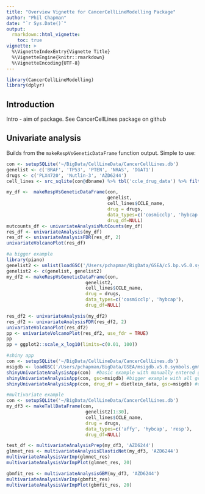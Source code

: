 ```yaml
---
title: "Overview Vignette for CancerCellLineModelling Package"
author: "Phil Chapman"
date: "`r Sys.Date()`"
output: 
  rmarkdown::html_vignette: 
    toc: true
vignette: >
  %\VignetteIndexEntry{Vignette Title}
  %\VignetteEngine{knitr::rmarkdown}
  %\VignetteEncoding{UTF-8}
---
```


```r
library(CancerCellLineModelling)
library(dplyr)
```

## Introduction
Intro - aim of package.  See CancerCellLines package on github

## Univariate analysis
Builds from the `makeRespVsGeneticDataFrame` function output.  Simple to use:

```r

con <- setupSQLite('~/BigData/CellLineData/CancerCellLines.db')
genelist <- c('BRAF', 'TP53', 'PTEN', 'NRAS', 'DGAT1')
drugs <- c('PLX4720', 'Nutlin-3', 'AZD6244')
cell_lines <- src_sqlite(con@dbname) %>% tbl('ccle_drug_data') %>% filter(Compound %in% drugs) %>% select(CCLE_name) %>%     distinct() %>% collect() %>% as.data.frame

my_df <-  makeRespVsGeneticDataFrame(con, 
                                     genelist, 
                                     cell_lines$CCLE_name, 
                                     drug = drugs, 
                                     data_types=c('cosmicclp', 'hybcap'), 
                                     drug_df=NULL)
mutcounts_df <- univariateAnalysisMutCounts(my_df)
res_df <- univariateAnalysis(my_df)
res_df <- univariateAnalysisFDR(res_df, 2)
univariateVolcanoPlot(res_df)

#a bigger example
library(piano)
genelist2 <- unlist(loadGSC('/Users/pchapman/BigData/GSEA/c5.bp.v5.0.symbols.gmt')$gsc['DNA_REPAIR'])
genelist2 <- c(genelist, genelist2)
my_df2 <- makeRespVsGeneticDataFrame(con, 
                             genelist2, 
                             cell_lines$CCLE_name, 
                             drug = drugs, 
                             data_types=c('cosmicclp', 'hybcap'), 
                             drug_df=NULL)

res_df2 <- univariateAnalysis(my_df2)
res_df2 <- univariateAnalysisFDR(res_df2, 2)
univariateVolcanoPlot(res_df2)
pp <- univariateVolcanoPlot(res_df2, use_fdr = TRUE)
pp
pp + ggplot2::scale_x_log10(limits=c(0.01, 100))

#shiny app
con <- setupSQLite('~/BigData/CellLineData/CancerCellLines.db')
msigdb <- loadGSC('/Users/pchapman/BigData/GSEA/msigdb.v5.0.symbols.gmt')
shinyUnivariateAnalysisApp(con)  #basic example with manually entered gene names
shinyUnivariateAnalysisApp(con, gsc=msigdb) #bigger example with all gene sets
shinyUnivariateAnalysisApp(con, drug_df = dietlein_data, gsc=msigdb) #custom example with all gene sets

#multivariate example
con <- setupSQLite('~/BigData/CellLineData/CancerCellLines.db')
my_df3 <- makeTallDataFrame(con, 
                             genelist2[1:30], 
                             cell_lines$CCLE_name, 
                             drug = drugs, 
                             data_types=c('affy', 'hybcap', 'resp'), 
                             drug_df=NULL)

test_df <- multivariateAnalysisPrep(my_df3, 'AZD6244')
glmnet_res <- multivariateAnalysisElasticNet(my_df3, 'AZD6244')
multivariateAnalysisVarImp(glmnet_res)
multivariateAnalysisVarImpPlot(glmnet_res, 20)

gbmfit_res <- multivariateAnalysisGBM(my_df3, 'AZD6244')
multivariateAnalysisVarImp(gbmfit_res)
multivariateAnalysisVarImpPlot(gbmfit_res, 20)

```



